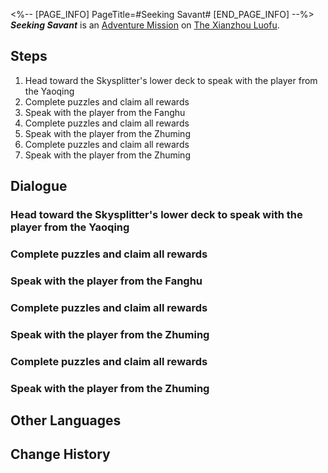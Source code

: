 <%-- [PAGE_INFO]
PageTitle=#Seeking Savant#
[END_PAGE_INFO] --%>
{{Stub|Dialogue.}}
{{Mission Infobox
|id            = 4015404
|title         = 
|image         = <!--Mission Seeking Savant.png-->
|type          = Adventure
|event_name    = 
|chapter       = 
|requirements  = [[Trailblaze Continuance]] ''[[A Fugue From Beyond]]'' completed
|summary       = <!--official mission summary from Fate's Atlas-->
|characters    = Chess Fan From Fanghu; Chess Fan From Yaoqing; Chess Fan From Zhuming; Trailblazer
|startLocation = [[The Xianzhou Luofu]] - [[Skysplitter]]
|world         = The Xianzhou Luofu
|area          = Skysplitter
|prev          = 
|next          = 
|rewards       = 
}}
'''''Seeking Savant''''' is an [[Adventure Mission]] on [[The Xianzhou Luofu]].

==Steps==
# Head toward the Skysplitter's lower deck to speak with the player from the Yaoqing
# Complete puzzles and claim all rewards
# Speak with the player from the Fanghu
# Complete puzzles and claim all rewards
# Speak with the player from the Zhuming
# Complete puzzles and claim all rewards
# Speak with the player from the Zhuming

<!--
==Gameplay Notes==

--><!--
==Trial Character==

-->
==Dialogue==
{{Stub Dialogue}}
===Head toward the Skysplitter's lower deck to speak with the player from the Yaoqing===
{{Mission Description|type=adventure|location=Skysplitter|Lovers of "Pathfinder" took advantage of the Wardance excitement and organized a large-scale event on the Skysplitter. It wouldn't hurt to see what it's about.}}
{{Dialogue Start}}
:{{tx}}
{{Dialogue End}}

===Complete puzzles and claim all rewards===
{{Mission Description|type=adventure|location=Skysplitter|update|Complete the "Pathfinder" puzzle prepared by the Yaoqing player for you and claim the reward that belongs to you.}}
{{Dialogue Start}}
:{{tx}}
{{Dialogue End}}

===Speak with the player from the Fanghu===
{{Mission Description|type=adventure|location=<!--to be added-->|update|Lovers of "Pathfinder" took advantage of the Wardance excitement and organized a large-scale event on the Skysplitter. It wouldn't hurt to see what it's about.}}
{{Dialogue Start}}
:{{tx}}
{{Dialogue End}}

===Complete puzzles and claim all rewards===
{{Mission Description|type=adventure|location=<!--to be added-->|update|Complete the Pathfinder puzzle prepared by the Fanghu player for you and claim the reward that belongs to you.}}
{{Dialogue Start}}
:{{tx}}
{{Dialogue End}}

===Speak with the player from the Zhuming===
{{Mission Description|type=adventure|location=<!--to be added-->|update|Lovers of "Pathfinder" took advantage of the Wardance excitement and organized a large-scale event on the Skysplitter. It wouldn't hurt to see what it's about.}}
{{Dialogue Start}}
:{{tx}}
{{Dialogue End}}

===Complete puzzles and claim all rewards===
{{Mission Description|type=adventure|location=<!--to be added-->|update|Complete the "Pathfinder" puzzle prepared by the Zhuming player for you and claim the reward that belongs to you.}}
{{Dialogue Start}}
:{{tx}}
{{Dialogue End}}

===Speak with the player from the Zhuming===
{{Mission Description|type=adventure|location=<!--to be added-->|update|Even a seasoned player who had been facing opponents for three hundred years wasn't your match. Seems like you are the undisputed winner of the title "Strongest Player."}}
{{Dialogue Start}}
:{{tx}}
{{Dialogue End}}

==Other Languages==
{{Other Languages
|en   = Seeking Savant
|zhs  = 寻圣
|zht  = 尋聖
|ja   = 尋聖
|ko   = 천재를 찾아서
|es   = Búsqueda del paradigma
|fr   = Poursuite du génie
|ru   = Мудрец-искатель
|th   = เสาะแสวงนักบุญ
|vi   = Thánh Tìm Đường
|de   = Heilige Suche
|id   = Pencarian Suhu, Bukan Cupu
|pt   = Busca Pelo Sábio
}}

==Change History==
{{Change History|2.5}}
